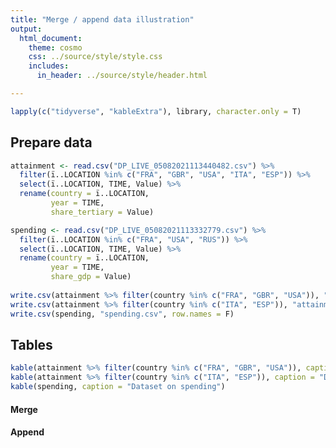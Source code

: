 ---
title: "Merge / append data illustration"
output: 
  html_document:
    theme: cosmo
    css: ../source/style/style.css
    includes:
      in_header: ../source/style/header.html

---

```{r setup, include=FALSE}
lapply(c("tidyverse", "kableExtra"), library, character.only = T)
```

## Prepare data

```{r}
attainment <- read.csv("DP_LIVE_05082021113440482.csv") %>%
  filter(ï..LOCATION %in% c("FRA", "GBR", "USA", "ITA", "ESP")) %>%
  select(ï..LOCATION, TIME, Value) %>%
  rename(country = ï..LOCATION,
         year = TIME,
         share_tertiary = Value)

spending <- read.csv("DP_LIVE_05082021113332779.csv") %>%
  filter(ï..LOCATION %in% c("FRA", "USA", "RUS")) %>%
  select(ï..LOCATION, TIME, Value) %>%
  rename(country = ï..LOCATION,
         year = TIME,
         share_gdp = Value)
 
write.csv(attainment %>% filter(country %in% c("FRA", "GBR", "USA")), "attainment_FR_UK_US.csv", row.names = F)
write.csv(attainment %>% filter(country %in% c("ITA", "ESP")), "attainment_IT_SP.csv", row.names = F)
write.csv(spending, "spending.csv", row.names = F)
```

## Tables

```{r}
kable(attainment %>% filter(country %in% c("FRA", "GBR", "USA")), caption = "Dataset 1 on attainment")
kable(attainment %>% filter(country %in% c("ITA", "ESP")), caption = "Dataset 2 on attainment")
kable(spending, caption = "Dataset on spending")
```

#### Merge

#### Append

<br>

